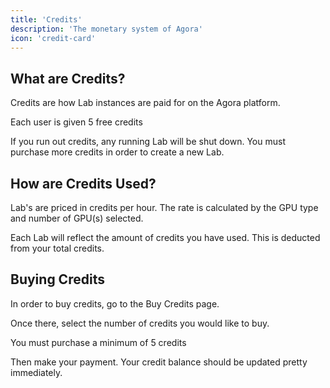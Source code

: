 ```yaml
---
title: 'Credits'
description: 'The monetary system of Agora'
icon: 'credit-card'
---
```


## What are Credits?

Credits are how Lab instances are paid for on the Agora platform.

<Note>Each user is given 5 free credits</Note>

If you run out credits, any running Lab will be shut down. You must purchase more credits in order to create a new Lab.

## How are Credits Used?

Lab's are priced in credits per hour. The rate is calculated by the GPU type and number of GPU(s) selected.

Each Lab will reflect the amount of credits you have used. This is deducted from your total credits.

## Buying Credits

In order to buy credits, go to the Buy Credits page.

Once there, select the number of credits you would like to buy.

<Warning>You must purchase a minimum of 5 credits</Warning>

Then make your payment. Your credit balance should be updated pretty immediately.